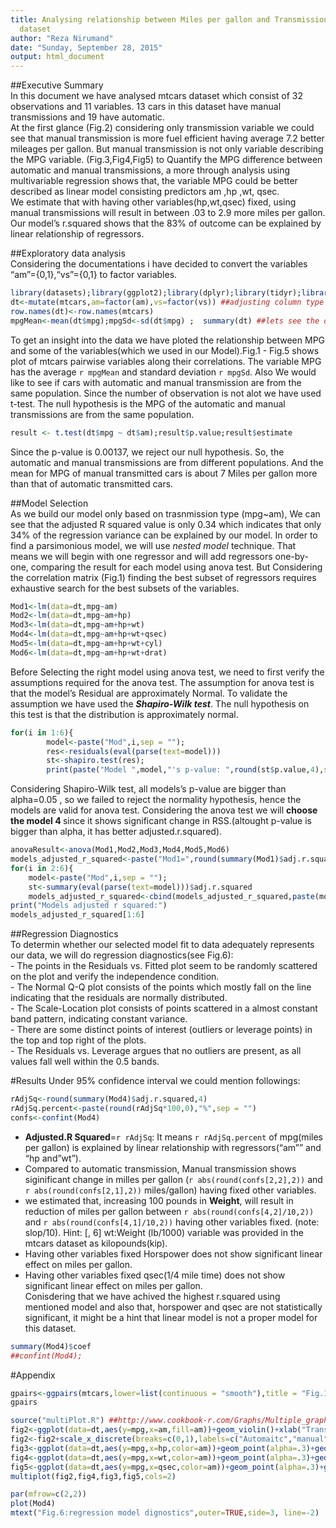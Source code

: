 ```yaml
---
title: Analysing relationship between Miles per gallon and Transmission for mtcars
  dataset
author: "Reza Nirumand"
date: "Sunday, September 28, 2015"
output: html_document
---
```


##Executive Summary  
In this document we have analysed mtcars dataset which consist of 32 observations and 11 variables.
13 cars in this dataset have manual transmissions and 19 have automatic.  
At the first glance (Fig.2) considering only transmission variable we could see that manual transmission is more fuel efficient having average 7.2 better mileages per gallon. But manual transmission is not only variable describing the MPG variable. (Fig.3,Fig4,Fig5)
to Quantify the MPG difference between automatic and manual transmissions, a more through analysis using multivariable regression shows that, the variable MPG could be better described as linear model consisting predictors am ,hp ,wt, qsec.  
We estimate that with having other variables(hp,wt,qsec) fixed, using manual transmissions will result in between .03 to 2.9 more miles per gallon.  
Our model's r.squared shows that the 83% of outcome can be explained by linear relationship of regressors.  

##Exploratory data analysis  
Considering the documentations i have decided to convert the variables "am"={0,1},"vs"={0,1} to factor variables.  
```r
library(datasets);library(ggplot2);library(dplyr);library(tidyr);library(GGally); library(car)
dt<-mutate(mtcars,am=factor(am),vs=factor(vs)) ##adjusting column type
row.names(dt)<-row.names(mtcars)
mpgMean<-mean(dt$mpg);mpgSd<-sd(dt$mpg) ;  summary(dt) ##lets see the data
```  
To get an insight into the data we have ploted the relationship between MPG and some of the variables(which we used in our Model).Fig.1 - Fig.5 shows plot of mtcars pairwise variables along their correlations. The variable MPG  has the average `r mpgMean` and standard deviation `r mpgSd`. 
Also We would like to see if cars with automatic and manual transmission are from the same population. Since the number of observation is not alot we have used t-test. The null hypothesis is the MPG of the automatic and manual transmissions are from the same population.
```r
result <- t.test(dt$mpg ~ dt$am);result$p.value;result$estimate
```
Since the p-value is 0.00137, we reject our null hypothesis. So, the automatic and manual transmissions are from different populations. And the mean for MPG of manual transmitted cars is about 7 Miles per gallon more than that of automatic transmitted cars.

##Model Selection   
As we build our model only based on trasnmission type (mpg~am), We can see that the adjusted R squared value is only 0.34 which indicates that only 34% of the regression variance can be explained by our model. In order to find a parsimonious model, we will use *nested model*  technique. That means we will begin with one regressor and will add regressors one-by-one, comparing the result for each model using anova test.
But Considering the correlation matrix (Fig.1) finding the best subset of regressors requires exhaustive search for the best subsets of the variables.  
```r
Mod1<-lm(data=dt,mpg~am)
Mod2<-lm(data=dt,mpg~am+hp)
Mod3<-lm(data=dt,mpg~am+hp+wt)
Mod4<-lm(data=dt,mpg~am+hp+wt+qsec)
Mod5<-lm(data=dt,mpg~am+hp+wt+cyl)
Mod6<-lm(data=dt,mpg~am+hp+wt+drat)
```  
Before Selecting the right model using anova test, we need to first verify the assumptions required for the anova test. The assumption for anova test is that the model's Residual are approximately Normal. To validate the assumption we have used the ***Shapiro-Wilk test***. The null hypothesis on this test is that the distribution is approximately normal.
```r
for(i in 1:6){
        model<-paste("Mod",i,sep = "");
        res<-residuals(eval(parse(text=model)))
        st<-shapiro.test(res);
        print(paste("Model ",model,"'s p-value: ",round(st$p.value,4),sep=""))}
```  
Considering Shapiro-Wilk test, all models's p-value are bigger than alpha=0.05 , so we failed to reject the normality hypothesis, hence the models are valid for anova test. Considering the anova test we will **choose the model 4 ** since it shows significant change in RSS.(altought p-value is bigger than alpha, it has better adjusted.r.squared).    
```r
anovaResult<-anova(Mod1,Mod2,Mod3,Mod4,Mod5,Mod6)
models_adjusted_r_squared<-paste("Mod1=",round(summary(Mod1)$adj.r.squared,4))
for(i in 2:6){
    model<-paste("Mod",i,sep = "");
    st<-summary(eval(parse(text=model)))$adj.r.squared
    models_adjusted_r_squared<-cbind(models_adjusted_r_squared,paste(model,"=",round(st,4),sep=""))}
print("Models adjusted r squared:")
models_adjusted_r_squared[1:6]
```

##Regression Diagnostics  
To determin whether our selected model fit to data adequately represents our data, we will do regression diagnostics(see Fig.6):  
- The points in the Residuals vs. Fitted plot seem to be randomly scattered on the plot and verify the independence condition.  
- The Normal Q-Q plot consists of the points which mostly fall on the line indicating that the residuals are normally distributed.  
- The Scale-Location plot consists of points scattered in a almost constant band pattern, indicating constant variance.   
- There are some distinct points of interest (outliers or leverage points) in the top and top right of the plots.   
- The Residuals vs. Leverage argues that no outliers are present, as all values fall well within the 0.5 bands.  

#Results
Under 95% confidence interval we could mention followings:
```r
rAdjSq<-round(summary(Mod4)$adj.r.squared,4)
rAdjSq.percent<-paste(round(rAdjSq*100,0),"%",sep = "")
confs<-confint(Mod4)
```
- **Adjusted.R Squared**=`r rAdjSq`: It means `r rAdjSq.percent` of mpg(miles per gallon) is explained by linear relationship with regressors("am"" and "hp and "wt").  
- Compared to automatic transmission, Manual transmission shows siginificant change in milles per gallon (`r abs(round(confs[2,2],2))` and `r abs(round(confs[2,1],2))` miles/gallon) having fixed other variables.  
- we estimated that, increasing 100 pounds in **Weight**, will result in reduction of miles per gallon between `r abs(round(confs[4,2]/10,2))` and `r abs(round(confs[4,1]/10,2))` having other variables fixed. (note: slop/10). Hint: [, 6] wt:Weight (lb/1000) variable was provided in the mtcars dataset as kilopounds(kip).  
- Having other variables fixed Horspower does not show significant linear effect on miles per gallon.
- Having other variables fixed qsec(1/4 mile time) does not show significant linear effect on miles per gallon.  
Conisdering that we have achived the highest r.squared using mentioned model and also that, horspower and qsec are not statistically significant, it might be a hint that linear model is not a proper model for this dataset.  
```r
summary(Mod4)$coef
##confint(Mod4);
```


#Appendix  
```r
gpairs<-ggpairs(mtcars,lower=list(continuous = "smooth"),title = "Fig.1: scatterplot of pairwise variable & correlations")
gpairs
```

```r
source("multiPlot.R") ##http://www.cookbook-r.com/Graphs/Multiple_graphs_on_one_page_(ggplot2)/
fig2<-ggplot(data=dt,aes(y=mpg,x=am,fill=am))+geom_violin()+xlab("Transmission type")+ylab("Miles/(US) gallon")+ggtitle("Fig.2:Comparison of mileages per gallon\nby transmission types")
fig2<-fig2+scale_x_discrete(breaks=c(0,1),labels=c("Automaitc","manual"))+guides(fill=FALSE)
fig3<-ggplot(data=dt,aes(y=mpg,x=hp,color=am))+geom_point(alpha=.3)+geom_smooth(alpha=.2,size=1,method="lm")+xlab("Horspower")+ylab("Miles/(US) gallon")+ggtitle("Fig.3:Comparison of mileages per gallon\nand horsepower\n by transmission types")+scale_color_discrete(name="Trans.",breaks=c(0,1),labels=c("Auto.","manual"))
fig4<-ggplot(data=dt,aes(y=mpg,x=wt,color=am))+geom_point(alpha=.3)+geom_smooth(alpha=.2,size=1,method="lm")+xlab("Weigth (kib)")+ylab("Miles/(US) gallon")+ggtitle("Fig.4:Comparison of mileages per gallon\nand weigth\n by each transmission types")+scale_color_discrete(name="Trans.",breaks=c(0,1),labels=c("Auto.","manual"))
fig5<-ggplot(data=dt,aes(y=mpg,x=qsec,color=am))+geom_point(alpha=.3)+geom_smooth(alpha=.2,size=1,method="lm")+xlab("1/4 mile time (seconds)")+ylab("Miles/(US) gallon")+ggtitle("Fig.5:Comparison of mileages per gallon\nand 1/4 mile time \n by transmission types")+scale_color_discrete(name="Trans.",breaks=c(0,1),labels=c("Auto.","manual"))
multiplot(fig2,fig4,fig3,fig5,cols=2)
```  

```r
par(mfrow=c(2,2))
plot(Mod4)
mtext("Fig.6:regression model dignostics",outer=TRUE,side=3, line=-2)
```